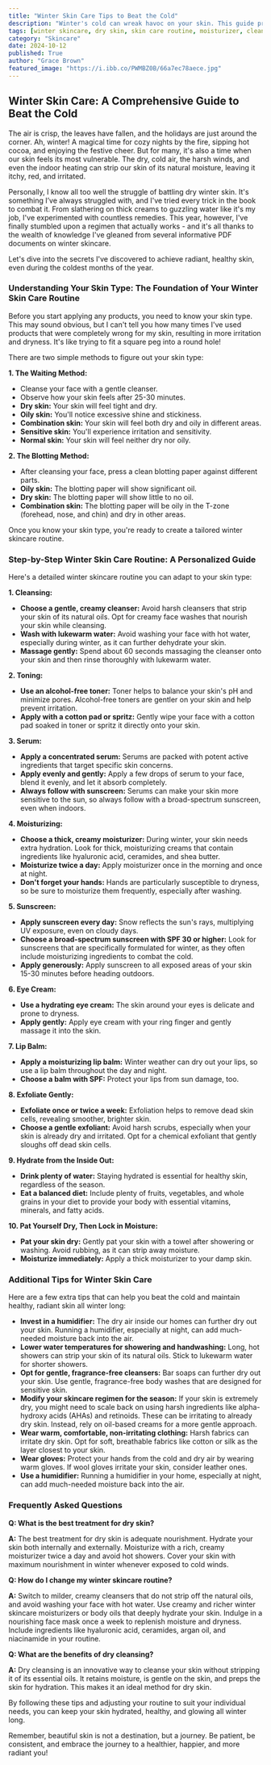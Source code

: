 ```yaml
---
title: "Winter Skin Care Tips to Beat the Cold"
description: "Winter's cold can wreak havoc on your skin. This guide provides a step-by-step routine, tips, and expert advice to combat dryness and achieve radiant skin throughout the season. Learn about skin types, essential products, and expert tips to keep your skin hydrated and healthy."
tags: [winter skincare, dry skin, skin care routine, moisturizer, cleanser, skincare tips, beauty, skin health, winter, hydration, exfoliate, skin type, serums, sun protection, sunscreen]
category: "Skincare"
date: 2024-10-12
published: True
author: "Grace Brown"
featured_image: "https://i.ibb.co/PWMBZ0B/66a7ec78aece.jpg"
---
```


## Winter Skin Care: A Comprehensive Guide to Beat the Cold

The air is crisp, the leaves have fallen, and the holidays are just around the corner. Ah, winter! A magical time for cozy nights by the fire, sipping hot cocoa, and enjoying the festive cheer. But for many, it's also a time when our skin feels its most vulnerable. The dry, cold air, the harsh winds, and even the indoor heating can strip our skin of its natural moisture, leaving it itchy, red, and irritated.

Personally, I know all too well the struggle of battling dry winter skin. It's something I’ve always struggled with, and I've tried every trick in the book to combat it. From slathering on thick creams to guzzling water like it's my job, I've experimented with countless remedies. This year, however, I've finally stumbled upon a regimen that actually works - and it's all thanks to the wealth of knowledge I've gleaned from several informative PDF documents on winter skincare.

Let's dive into the secrets I've discovered to achieve radiant, healthy skin, even during the coldest months of the year.

###  Understanding Your Skin Type: The Foundation of Your Winter Skin Care Routine

Before you start applying any products, you need to know your skin type. This may sound obvious, but I can't tell you how many times I've used products that were completely wrong for my skin, resulting in more irritation and dryness. It's like trying to fit a square peg into a round hole!

There are two simple methods to figure out your skin type:

**1. The Waiting Method:**

- Cleanse your face with a gentle cleanser.
- Observe how your skin feels after 25-30 minutes. 
- **Dry skin:** Your skin will feel tight and dry.
- **Oily skin:** You'll notice excessive shine and stickiness.
- **Combination skin:** Your skin will feel both dry and oily in different areas.
- **Sensitive skin:** You'll experience irritation and sensitivity.
- **Normal skin:** Your skin will feel neither dry nor oily.

**2. The Blotting Method:**

- After cleansing your face, press a clean blotting paper against different parts.
- **Oily skin:** The blotting paper will show significant oil.
- **Dry skin:** The blotting paper will show little to no oil.
- **Combination skin:** The blotting paper will be oily in the T-zone (forehead, nose, and chin) and dry in other areas.

Once you know your skin type, you're ready to create a tailored winter skincare routine.

###  Step-by-Step Winter Skin Care Routine: A Personalized Guide

Here's a detailed winter skincare routine you can adapt to your skin type:

**1. Cleansing:**

- **Choose a gentle, creamy cleanser:** Avoid harsh cleansers that strip your skin of its natural oils. Opt for creamy face washes that nourish your skin while cleansing.
- **Wash with lukewarm water:** Avoid washing your face with hot water, especially during winter, as it can further dehydrate your skin. 
- **Massage gently:** Spend about 60 seconds massaging the cleanser onto your skin and then rinse thoroughly with lukewarm water.

**2. Toning:**

- **Use an alcohol-free toner:** Toner helps to balance your skin's pH and minimize pores. Alcohol-free toners are gentler on your skin and help prevent irritation.
- **Apply with a cotton pad or spritz:** Gently wipe your face with a cotton pad soaked in toner or spritz it directly onto your skin.

**3. Serum:**

- **Apply a concentrated serum:** Serums are packed with potent active ingredients that target specific skin concerns. 
- **Apply evenly and gently:** Apply a few drops of serum to your face, blend it evenly, and let it absorb completely.
- **Always follow with sunscreen:** Serums can make your skin more sensitive to the sun, so always follow with a broad-spectrum sunscreen, even when indoors.

**4. Moisturizing:**

- **Choose a thick, creamy moisturizer:** During winter, your skin needs extra hydration. Look for thick, moisturizing creams that contain ingredients like hyaluronic acid, ceramides, and shea butter.
- **Moisturize twice a day:** Apply moisturizer once in the morning and once at night.
- **Don't forget your hands:** Hands are particularly susceptible to dryness, so be sure to moisturize them frequently, especially after washing.

**5. Sunscreen:**

- **Apply sunscreen every day:**  Snow reflects the sun's rays, multiplying UV exposure, even on cloudy days.
- **Choose a broad-spectrum sunscreen with SPF 30 or higher:** Look for sunscreens that are specifically formulated for winter, as they often include moisturizing ingredients to combat the cold.
- **Apply generously:** Apply sunscreen to all exposed areas of your skin 15-30 minutes before heading outdoors.

**6. Eye Cream:**

- **Use a hydrating eye cream:** The skin around your eyes is delicate and prone to dryness. 
- **Apply gently:** Apply eye cream with your ring finger and gently massage it into the skin.

**7. Lip Balm:**

- **Apply a moisturizing lip balm:** Winter weather can dry out your lips, so use a lip balm throughout the day and night.
- **Choose a balm with SPF:**  Protect your lips from sun damage, too.

**8. Exfoliate Gently:**

- **Exfoliate once or twice a week:** Exfoliation helps to remove dead skin cells, revealing smoother, brighter skin. 
- **Choose a gentle exfoliant:** Avoid harsh scrubs, especially when your skin is already dry and irritated. Opt for a chemical exfoliant that gently sloughs off dead skin cells.

**9. Hydrate from the Inside Out:**

- **Drink plenty of water:**  Staying hydrated is essential for healthy skin, regardless of the season. 
- **Eat a balanced diet:**  Include plenty of fruits, vegetables, and whole grains in your diet to provide your body with essential vitamins, minerals, and fatty acids.

**10.  Pat Yourself Dry, Then Lock in Moisture:**

- **Pat your skin dry:** Gently pat your skin with a towel after showering or washing. Avoid rubbing, as it can strip away moisture.
- **Moisturize immediately:**  Apply a thick moisturizer to your damp skin.

###  Additional Tips for Winter Skin Care

Here are a few extra tips that can help you beat the cold and maintain healthy, radiant skin all winter long:

- **Invest in a humidifier:**  The dry air inside our homes can further dry out your skin. Running a humidifier, especially at night, can add much-needed moisture back into the air.
- **Lower water temperatures for showering and handwashing:** Long, hot showers can strip your skin of its natural oils. Stick to lukewarm water for shorter showers.
- **Opt for gentle, fragrance-free cleansers:** Bar soaps can further dry out your skin. Use gentle, fragrance-free body washes that are designed for sensitive skin.
- **Modify your skincare regimen for the season:** If your skin is extremely dry, you might need to scale back on using harsh ingredients like alpha-hydroxy acids (AHAs) and retinoids. These can be irritating to already dry skin. Instead, rely on oil-based creams for a more gentle approach.
- **Wear warm, comfortable, non-irritating clothing:**  Harsh fabrics can irritate dry skin. Opt for soft, breathable fabrics like cotton or silk as the layer closest to your skin. 
- **Wear gloves:** Protect your hands from the cold and dry air by wearing warm gloves.  If wool gloves irritate your skin, consider leather ones.
- **Use a humidifier:**  Running a humidifier in your home, especially at night, can add much-needed moisture back into the air.

###  Frequently Asked Questions

**Q:  What is the best treatment for dry skin?**

**A:** The best treatment for dry skin is adequate nourishment.  Hydrate your skin both internally and externally. Moisturize with a rich, creamy moisturizer twice a day and avoid hot showers. Cover your skin with maximum nourishment in winter whenever exposed to cold winds. 

**Q:  How do I change my winter skincare routine?**

**A:**  Switch to milder, creamy cleansers that do not strip off the natural oils, and avoid washing your face with hot water. Use creamy and richer winter skincare moisturizers or body oils that deeply hydrate your skin. Indulge in a nourishing face mask once a week to replenish moisture and dryness. Include ingredients like hyaluronic acid, ceramides, argan oil, and niacinamide in your routine. 

**Q: What are the benefits of dry cleansing?**

**A:**  Dry cleansing is an innovative way to cleanse your skin without stripping it of its essential oils. It retains moisture, is gentle on the skin, and preps the skin for hydration. This makes it an ideal method for dry skin.

By following these tips and adjusting your routine to suit your individual needs, you can keep your skin hydrated, healthy, and glowing all winter long. 

Remember, beautiful skin is not a destination, but a journey. Be patient, be consistent, and embrace the journey to a healthier, happier, and more radiant you! 